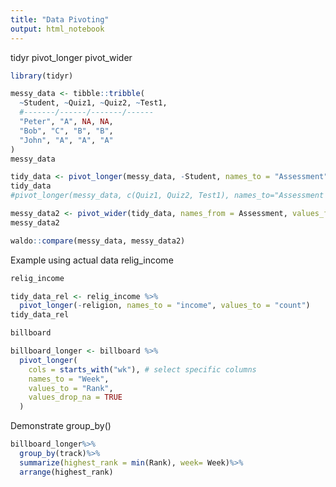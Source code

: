 ```yaml
---
title: "Data Pivoting"
output: html_notebook
---
```


{tidyr}
pivot_longer
pivot_wider

```r
library(tidyr)

messy_data <- tibble::tribble(
  ~Student, ~Quiz1, ~Quiz2, ~Test1,
  #-------/------/-------/------
  "Peter", "A", NA, NA,
  "Bob", "C", "B", "B",
  "John", "A", "A", "A"
)
messy_data
```

```r
tidy_data <- pivot_longer(messy_data, -Student, names_to = "Assessment", values_to = "Grade")
tidy_data
#pivot_longer(messy_data, c(Quiz1, Quiz2, Test1), names_to="Assessment Type", values_to = #"Grade")

```

```r
messy_data2 <- pivot_wider(tidy_data, names_from = Assessment, values_from = Grade)
messy_data2
```

```r
waldo::compare(messy_data, messy_data2)
```

Example using actual data
relig_income

```r
relig_income
```

```r
tidy_data_rel <- relig_income %>%
  pivot_longer(-religion, names_to = "income", values_to = "count")
tidy_data_rel
```

```r
billboard
```

```r
billboard_longer <- billboard %>%
  pivot_longer(
    cols = starts_with("wk"), # select specific columns
    names_to = "Week",
    values_to = "Rank",
    values_drop_na = TRUE
  )
```

Demonstrate group_by()
```r
billboard_longer%>%
  group_by(track)%>%
  summarize(highest_rank = min(Rank), week= Week)%>%
  arrange(highest_rank)
```
